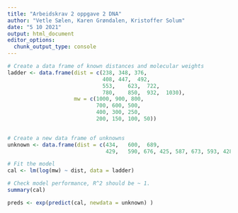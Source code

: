 ```yaml
---
title: "Arbeidskrav 2 oppgave 2 DNA"
author: "Vetle Sælen, Karen Grøndalen, Kristoffer Solum"
date: "5 10 2021"
output: html_document
editor_options: 
  chunk_output_type: console
---
```



```r

# Create a data frame of known distances and molecular weights
ladder <- data.frame(dist = c(238, 348, 376,
                              408, 447,  492,  
                              553,    623,  722,
                              780,    850,  932,  1030), 
                     mw = c(1000, 900, 800, 
                            700, 600, 500,
                            400, 300, 250, 
                            200, 150, 100, 50))
            

# Create a new data frame of unknowns
unknown <- data.frame(dist = c(434,   600,  689,
                               429,   590, 676, 425, 587, 673, 593, 428, 675))

# Fit the model
cal <- lm(log(mw) ~ dist, data = ladder)

# Check model performance, R^2 should be ~ 1.
summary(cal)

preds <- exp(predict(cal, newdata = unknown) )



```


